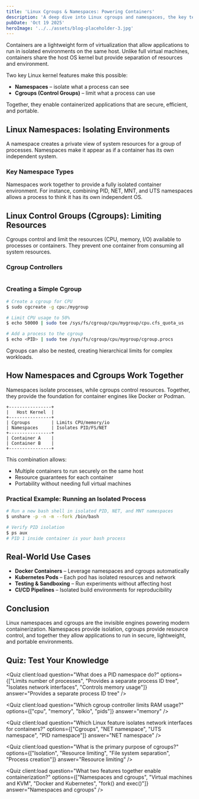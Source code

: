 ```yaml
---
title: 'Linux Cgroups & Namespaces: Powering Containers'
description: 'A deep dive into Linux cgroups and namespaces, the key technologies enabling containerization'
pubDate: 'Oct 19 2025'
heroImage: '../../assets/blog-placeholder-3.jpg'
---
```


Containers are a lightweight form of virtualization that allow applications to run in isolated environments on the same host. Unlike full virtual machines, containers share the host OS kernel but provide separation of resources and environment.

Two key Linux kernel features make this possible:

- **Namespaces** – isolate what a process can see
- **Cgroups (Control Groups)** – limit what a process can use

Together, they enable containerized applications that are secure, efficient, and portable.

## Linux Namespaces: Isolating Environments

A namespace creates a private view of system resources for a group of processes. Namespaces make it appear as if a container has its own independent system.

### Key Namespace Types

<Table
  client:load
  columns={['Namespace', 'Resource Isolated', 'Description']}
  rows={[
    ['PID', 'Process IDs', 'Each container sees its own PID tree'],
    ['NET', 'Network', 'Isolates network interfaces and IPs'],
    ['MNT', 'Mount points', 'Provides separate filesystem views'],
    ['UTS', 'Hostname / Domain', 'Containers can have custom hostnames'],
    ['IPC', 'Inter-process Communication', 'Isolates System V IPC and message queues'],
    ['USER', 'User & Group IDs', 'Allows unprivileged containers to map root'],
    ['CGROUP', 'Control Groups', 'Isolates resource accounting']
  ]}
/>

Namespaces work together to provide a fully isolated container environment. For instance, combining PID, NET, MNT, and UTS namespaces allows a process to think it has its own independent OS.

## Linux Control Groups (Cgroups): Limiting Resources

Cgroups control and limit the resources (CPU, memory, I/O) available to processes or containers. They prevent one container from consuming all system resources.

### Cgroup Controllers

<Table
  client:load
  columns={['Controller', 'Resource Controlled']}
  rows={[
    ['cpu', 'CPU time'],
    ['memory', 'RAM usage'],
    ['blkio', 'Disk I/O'],
    ['pids', 'Number of processes'],
    ['net_cls', 'Network bandwidth']
  ]}
/>

### Creating a Simple Cgroup

```bash
# Create a cgroup for CPU
$ sudo cgcreate -g cpu:/mygroup

# Limit CPU usage to 50%
$ echo 50000 | sudo tee /sys/fs/cgroup/cpu/mygroup/cpu.cfs_quota_us

# Add a process to the cgroup
$ echo <PID> | sudo tee /sys/fs/cgroup/cpu/mygroup/cgroup.procs
```


Cgroups can also be nested, creating hierarchical limits for complex workloads.

## How Namespaces and Cgroups Work Together

Namespaces isolate processes, while cgroups control resources. Together, they provide the foundation for container engines like Docker or Podman.

```
+----------------+
|   Host Kernel  |
+----------------+
| Cgroups        | Limits CPU/memory/io
| Namespaces     | Isolates PID/FS/NET
+----------------+
| Container A    |
| Container B    |
+----------------+
```

This combination allows:

- Multiple containers to run securely on the same host
- Resource guarantees for each container
- Portability without needing full virtual machines

### Practical Example: Running an Isolated Process

```bash
# Run a new bash shell in isolated PID, NET, and MNT namespaces
$ unshare -p -n -m --fork /bin/bash

# Verify PID isolation
$ ps aux
# PID 1 inside container is your bash process
```

## Real-World Use Cases

- **Docker Containers** – Leverage namespaces and cgroups automatically
- **Kubernetes Pods** – Each pod has isolated resources and network
- **Testing & Sandboxing** – Run experiments without affecting host
- **CI/CD Pipelines** – Isolated build environments for reproducibility

## Conclusion

Linux namespaces and cgroups are the invisible engines powering modern containerization. Namespaces provide isolation, cgroups provide resource control, and together they allow applications to run in secure, lightweight, and portable environments.

## Quiz: Test Your Knowledge

<Quiz
  client:load
  question="What does a PID namespace do?"
  options={["Limits number of processes", "Provides a separate process ID tree", "Isolates network interfaces", "Controls memory usage"]}
  answer="Provides a separate process ID tree"
/>

<Quiz
  client:load
  question="Which cgroup controller limits RAM usage?"
  options={["cpu", "memory", "blkio", "pids"]}
  answer="memory"
/>

<Quiz
  client:load
  question="Which Linux feature isolates network interfaces for containers?"
  options={["Cgroups", "NET namespace", "UTS namespace", "PID namespace"]}
  answer="NET namespace"
/>

<Quiz
  client:load
  question="What is the primary purpose of cgroups?"
  options={["Isolation", "Resource limiting", "File system separation", "Process creation"]}
  answer="Resource limiting"
/>

<Quiz
  client:load
  question="What two features together enable containerization?"
  options={["Namespaces and cgroups", "Virtual machines and KVM", "Docker and Kubernetes", "fork() and exec()"]}
  answer="Namespaces and cgroups"
/>